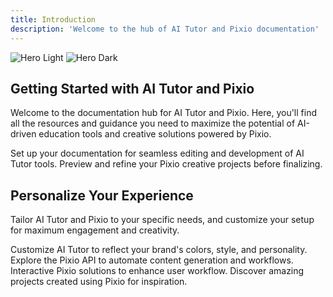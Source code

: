 ```yaml
---
title: Introduction
description: 'Welcome to the hub of AI Tutor and Pixio documentation'
---
```


<img
  className="block dark:hidden"
  src="https://docs.myapps.ai/storage/page_media/f4f7bab0-5a52-4218-8b2d-4f7dd4f97789.png"
  alt="Hero Light"
/>
<img
  className="hidden dark:block"
  src="https://img.mytsi.org/i/twGH931.png"
  alt="Hero Dark"
/>

## Getting Started with AI Tutor and Pixio

Welcome to the documentation hub for AI Tutor and Pixio. Here, you'll find all the resources and guidance you need to maximize the potential of AI-driven education tools and creative solutions powered by Pixio.

<CardGroup cols={2}>
  <Card
    title="AI Tutor Docs"
    icon="pen-to-square"
    href="https://support.myapps.ai/aitutor/plus"
  >
    Set up your documentation for seamless editing and development of AI Tutor tools.
  </Card>
  <Card
    title="Pixio"
    icon="image"
    href="https://pixio.myapps.ai"
  >
    Preview and refine your Pixio creative projects before finalizing.
  </Card>
</CardGroup>

## Personalize Your Experience

Tailor AI Tutor and Pixio to your specific needs, and customize your setup for maximum engagement and creativity.

<CardGroup cols={2}>
  <Card
    title="Customize AI Tutor Style"
    icon="palette"
    href="https://myapps.ai/"
  >
    Customize AI Tutor to reflect your brand's colors, style, and personality.
  </Card>
  <Card
    title="Pixio API Reference"
    icon="code"
    href="https://support.myapps.ai/api-reference/endpoint/get"
  >
    Explore the Pixio API to automate content generation and workflows.
  </Card>
  <Card
    title="Interactive AI"
    icon="screwdriver-wrench"
    href="https://myapps.ai/"
  >
    Interactive Pixio solutions to enhance user workflow.
  </Card>
  <Card
    title="Get Inspired by Pixio"
    icon="stars"
    href="https://pixio.myapps.ai/gallery"
  >
    Discover amazing projects created using Pixio for inspiration.
  </Card>
</CardGroup>
